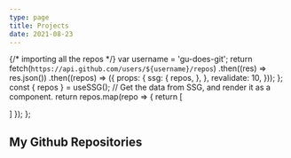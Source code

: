 ```yaml
---
type: page
title: Projects
date: 2021-08-23
---
```


{/* importing all the repos */}
var username = 'gu-does-git';
return fetch(`https://api.github.com/users/${username}/repos`)
.then((res) => res.json())
.then((repos) => ({
props: {
ssg: {
repos,
},
},
revalidate: 10,
}));
};
const { repos } = useSSG();
// Get the data from SSG, and render it as a component.
return repos.map(repo => {
return [

<div key={repo.id} style={{ marginBottom: "1em" }}>
  <Card repo={repo} />
</div>
] }); };

## My Github Repositories

<Stars />
